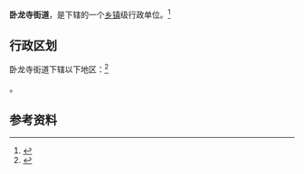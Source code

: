 {{中国乡级行政区|61/03/03/008/000}}

'''卧龙寺街道'''，是{{PRC admin/fullname|61/03/03/008/000|3}}下辖的一个[[乡镇|乡镇]]级行政单位。<ref>{{PRC admin/ref sgc|{{PRC admin/parent|61/03/03/008/000}}}}</ref>

== 行政区划 ==

卧龙寺街道下辖以下地区：<ref>{{PRC admin/ref sgc|61/03/03/008/000}}</ref>

{{PRC admin/children|61/03/03/008/000}}。

== 参考资料 ==

{{reflist}}

{{行政区划小作品}}
{{PRC admin/navcat|61/03/03/008/000}}